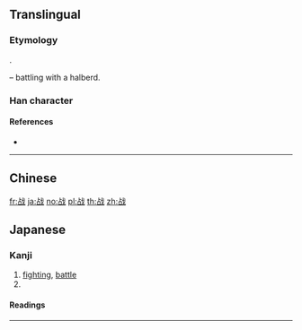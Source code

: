 {{also|戰|戦}}
==Translingual==
{{Han simplified forms|戰|戦|战}}

===Etymology===
{{Han simp|戰|f=單|t=占}}.

{{Han compound|占|戈|t2=halberd|ls=psc|c1=p|c2=s}} – battling with a halberd.

===Han character===
{{Han char|rn=62|rad=戈|as=05|sn=9|four=|canj=YRI|ids=⿰占戈}}

====References====
* {{Han ref|kx=0412.291|dkj=11582|dj=0755.140|hdz=21403.140|uh=6218|ud=25112}}

----

==Chinese==
{{zh-see|戰}}

[[fr:战]]
[[ja:战]]
[[no:战]]
[[pl:战]]
[[th:战]]
[[zh:战]]

==Japanese==

===Kanji===
{{ja-kanji|grade=|rs=戈5|style=}}

# [[fighting]], [[battle]]
# {{alternative form of|戦|lang=ja}}

====Readings====
{{ja-readings
|goon=[[せん]] (sen)
|kanon=[[せん]] (sen)
|kun=[[いくさ]] (ikusa), [[おののく|おのの.く]] ([[战く]], onono.ku), [[おののき]] (ononoki), [[おののき|おのの.き]] ([[战き]], onono.ki), [[そよぐ|そよ.ぐ]] ([[战ぐ]], soyo.gu), [[そよぎ]] (soyogi), [[そよぎ|そよ.ぎ]] ([[战ぎ]], soyo.gi), [[たたかう]] ([[戰う]], tatakau), [[たたかい]] (tatakai), [[たたかい|たたか.い]] ([[戰い]], tataka.i)
}}

----